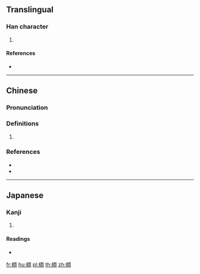 ==Translingual==

===Han character===
{{Han char|rn=75|rad=木|as=08|sn=12|four=47920|canj=DBGR|ids=⿰木周}}

# {{defn|Han|sort=木08}}

====References====
* {{Han ref|kx=0535.230|dkj=15011|dj=0923.130|hdz=21236.010|uh=6906|ud=26886|bh=D9D4|bd=55764}}

----

==Chinese==
{{zh-forms}}

===Pronunciation===
{{zh-pron
|m=zhòu,chóu,diāo
|c=zau3,cau4,diu1
|mn=tiâu
|mc=y
|oc=y
|cat=
}}

===Definitions===
{{zh-hanzi}}

# {{rfdef|zh}}

===References===
* {{R:twedu|C05203}}
* {{R:yue:Hanzi}}

----

==Japanese==

===Kanji===
{{ja-kanji|grade=|rs=木08}}

# {{defn|lang=ja|sort=木08}}

====Readings====
* {{ja-readings|on=[[ちゅう]] (chū), [[じゅ]] (ju), [[しゅう]] (shū), [[しゅ]] (shu)|kun=}}

[[fr:椆]]
[[hu:椆]]
[[pl:椆]]
[[th:椆]]
[[zh:椆]]
